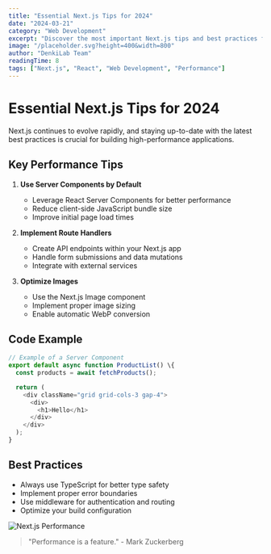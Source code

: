 ```yaml
---
title: "Essential Next.js Tips for 2024"
date: "2024-03-21"
category: "Web Development"
excerpt: "Discover the most important Next.js tips and best practices for building modern web applications in 2024."
image: "/placeholder.svg?height=400&width=800"
author: "DenkiLab Team"
readingTime: 8
tags: ["Next.js", "React", "Web Development", "Performance"]
---
```


# Essential Next.js Tips for 2024

Next.js continues to evolve rapidly, and staying up-to-date with the latest best practices is crucial for building high-performance applications.

## Key Performance Tips

1. **Use Server Components by Default**
   - Leverage React Server Components for better performance
   - Reduce client-side JavaScript bundle size
   - Improve initial page load times

2. **Implement Route Handlers**
   - Create API endpoints within your Next.js app
   - Handle form submissions and data mutations
   - Integrate with external services

3. **Optimize Images**
   - Use the Next.js Image component
   - Implement proper image sizing
   - Enable automatic WebP conversion

## Code Example

```typescript
// Example of a Server Component
export default async function ProductList() \{
  const products = await fetchProducts();

  return (
    <div className="grid grid-cols-3 gap-4">
      <div>
        <h1>Hello</h1>
      </div>
    </div>
  );
}
```

## Best Practices

- Always use TypeScript for better type safety
- Implement proper error boundaries
- Use middleware for authentication and routing
- Optimize your build configuration

![Next.js Performance](/placeholder.svg?height=300&width=600)

> "Performance is a feature." - Mark Zuckerberg
